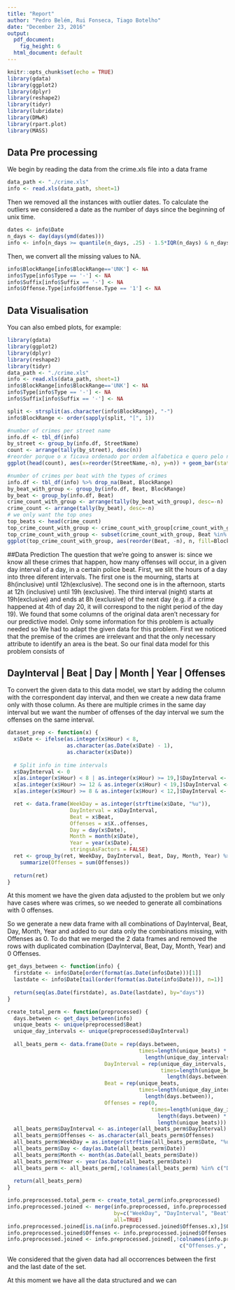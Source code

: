 ```yaml
---
title: "Report"
author: "Pedro Belém, Rui Fonseca, Tiago Botelho"
date: "December 23, 2016"
output:
  pdf_document:
    fig_height: 6
  html_document: default
---
```


```r
knitr::opts_chunk$set(echo = TRUE)
library(gdata)
library(ggplot2)
library(dplyr)
library(reshape2)
library(tidyr)
library(lubridate)
library(DMwR)
library(rpart.plot)
library(MASS)
```

## Data Pre processing
We begin by reading the data from the crime.xls file into a data frame
```r
data_path <- "./crime.xls"
info <- read.xls(data_path, sheet=1)
```
Then we removed all the instances with outlier dates. To calculate the outliers we considered a date as the number of days since the beginning of unix time.
```r
dates <- info$Date
n_days <- day(days(ymd(dates)))
info <- info[n_days >= quantile(n_days, .25) - 1.5*IQR(n_days) & n_days <= quantile(n_days, .75) + 1.5*IQR(n_days), ]
```

Then, we convert all the missing values to NA.
```r
info$BlockRange[info$BlockRange=='UNK'] <- NA
info$Type[info$Type == '-'] <- NA
info$Suffix[info$Suffix == '-'] <- NA
info$Offense.Type[info$Offense.Type == '1'] <- NA
```


## Data Visualisation

You can also embed plots, for example:

```r
library(gdata)
library(ggplot2)
library(dplyr)
library(reshape2)
library(tidyr)
data_path <- "./crime.xls"
info <- read.xls(data_path, sheet=1)
info$BlockRange[info$BlockRange=='UNK'] <- NA
info$Type[info$Type == '-'] <- NA
info$Suffix[info$Suffix == '-'] <- NA

split <- strsplit(as.character(info$BlockRange), "-")
info$BlockRange <- order(sapply(split, "[", 1))

#number of crimes per street name
info.df <- tbl_df(info)
by_street <- group_by(info.df, StreetName)
count <- arrange(tally(by_street), desc(n))
#reorder porque o x ficava ordenado por ordem alfabetica e quero pelo n, e -n para ficar por ordem descendente.
ggplot(head(count), aes(x=reorder(StreetName,-n), y=n)) + geom_bar(stat="identity") + ggtitle("Distribution of crimes per StreetName")
```



```r
#number of crimes per beat with the types of crimes
info.df <- tbl_df(info) %>% drop_na(Beat, BlockRange)
by_beat_with_group <- group_by(info.df, Beat, BlockRange)
by_beat <- group_by(info.df, Beat)
crime_count_with_group <- arrange(tally(by_beat_with_group), desc=-n)
crime_count <- arrange(tally(by_beat), desc=-n)
# we only want the top ones
top_beats <- head(crime_count)
top_crime_count_with_group <- crime_count_with_group[crime_count_with_group$Beat %in% top_beats$Beat,]
top_crime_count_with_group <- subset(crime_count_with_group, Beat %in% top_beats$Beat)
ggplot(top_crime_count_with_group, aes(reorder(Beat, -n), n, fill=BlockRange, order=BlockRange)) + geom_bar(stat="identity") + ggtitle("Distribution of crimes per beat")
```

##Data Prediction
The question that we're going to answer is: since we know all these crimes that happen, how many offenses will occur, in a given day interval of a day, in a certain police beat. First, we slit the hours of a day into three diferent intervals. The first one is the mourning, starts at 8h(inclusive) until 12h(exclusive). The second one is in the afternoon, starts at 12h (inclusive) until 19h (exclusive). The third interval (night) starts at 19h(exclusive) and ends at 8h (exclusive) of the next day (e.g. if a crime happened at 4th of day 20, it will correspond to the night period of the day 19).
We found that some columns of the original data aren't necessary for our predictive model. 
Only some information for this problem is actually needed so We had to adapt the given data for this problem. First we noticed that the premise of the crimes are irrelevant and that the only necessary attribute to identify an area is the beat. So our final data model for this problem consists of

DayInterval | Beat | Day | Month | Year | Offenses
--------------------------------------------------

To convert the given data to this data model, we start by adding the column with the correspondent day interval, and then we create a new data frame only with those column. As there are multiple crimes in the same day interval but we want the number of offenses of the day interval we sum the offenses on the same interval. 

```r

dataset_prep <- function(x) {
  x$Date <- ifelse(as.integer(x$Hour) < 8,
                   as.character(as.Date(x$Date) - 1), 
                   as.character(x$Date))
  
  # Split info in time intervals
  x$DayInterval <- 0
  x[as.integer(x$Hour) < 8 | as.integer(x$Hour) >= 19,]$DayInterval <- 3
  x[as.integer(x$Hour) >= 12 & as.integer(x$Hour) < 19,]$DayInterval <- 2
  x[as.integer(x$Hour) >= 8 & as.integer(x$Hour) < 12,]$DayInterval <- 1

  ret <- data.frame(WeekDay = as.integer(strftime(x$Date, "%u")),
                    DayInterval = x$DayInterval,
                    Beat = x$Beat,
                    Offenses = x$X..offenses,
                    Day = day(x$Date),
                    Month = month(x$Date),
                    Year = year(x$Date),
                    stringsAsFactors = FALSE)
  ret <- group_by(ret, WeekDay, DayInterval, Beat, Day, Month, Year) %>% 
    summarize(Offenses = sum(Offenses))
  
  return(ret)
}

```

At this moment we have the given data adjusted to the problem but we only have cases where was crimes, so we needed to generate all combinations with 0 offenses. 

So we generate a new data frame with all combinations of DayInterval, Beat, Day, Month, Year and added to our data only the combinations missing, with Offenses as 0. To do that we merged the 2 data frames and removed the rows with duplicated combination (DayInterval, Beat, Day, Month, Year) and 0 Offenses. 
```r
get_days_between <- function(info) {
  firstdate <- info$Date[order(format(as.Date(info$Date)))[1]]
  lastdate <- info$Date[tail(order(format(as.Date(info$Date))), n=1)] 
  
  return(seq(as.Date(firstdate), as.Date(lastdate), by="days"))
}

create_total_perm <- function(preprocessed) {
  days.between <- get_days_between(info)
  unique_beats <- unique(preprocessed$Beat)
  unique_day_intervals <- unique(preprocessed$DayInterval)
  
  all_beats_perm <- data.frame(Date = rep(days.between, 
                                          times=length(unique_beats) * 
                                            length(unique_day_intervals)),
                               DayInterval = rep(unique_day_intervals, 
                                                 times=length(unique_beats) * 
                                                   length(days.between)),
                               Beat = rep(unique_beats, 
                                          times=length(unique_day_intervals) * 
                                            length(days.between)),
                               Offenses = rep(0, 
                                              times=length(unique_day_intervals) * 
                                                length(days.between) * 
                                                length(unique_beats)))
  all_beats_perm$DayInterval <- as.integer(all_beats_perm$DayInterval)
  all_beats_perm$Offenses <- as.character(all_beats_perm$Offenses)
  all_beats_perm$WeekDay = as.integer(strftime(all_beats_perm$Date, "%u"))  
  all_beats_perm$Day <- day(as.Date(all_beats_perm$Date))
  all_beats_perm$Month <- month(as.Date(all_beats_perm$Date))
  all_beats_perm$Year <- year(as.Date(all_beats_perm$Date))
  all_beats_perm <- all_beats_perm[,!colnames(all_beats_perm) %in% c("Date")]
  
  return(all_beats_perm)
}

info.preprocessed.total_perm <- create_total_perm(info.preprocessed)
info.preprocessed.joined <- merge(info.preprocessed, info.preprocessed.total_perm, 
                                  by=c("WeekDay", "DayInterval", "Beat", "Day", "Month", "Year"),
                                  all=TRUE)
info.preprocessed.joined[is.na(info.preprocessed.joined$Offenses.x),]$Offenses.x <- 0
info.preprocessed.joined$Offenses <- info.preprocessed.joined$Offenses.x
info.preprocessed.joined <- info.preprocessed.joined[,!colnames(info.preprocessed.joined) %in%
                                                       c("Offenses.y", "Offenses.x")]
```

We considered that the given data had all occorrences between the first and the last date of the set.\

At this moment we have all the data structured and we can 